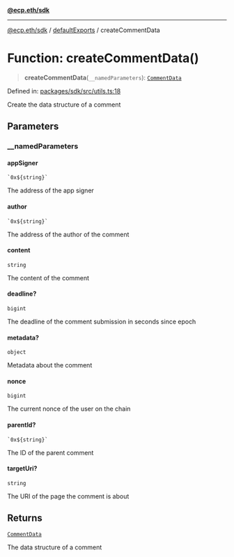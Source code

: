 [**@ecp.eth/sdk**](/sdk-reference/index.mdx)

***

[@ecp.eth/sdk](/sdk-reference/index.mdx) / [defaultExports](/sdk-reference/defaultExports/index.mdx) / createCommentData

# Function: createCommentData()

> **createCommentData**(`__namedParameters`): [`CommentData`](/sdk-reference/types/type-aliases/CommentData.mdx)

Defined in: [packages/sdk/src/utils.ts:18](https://github.com/ecp-eth/comments-monorepo/blob/main/packages/sdk/src/utils.ts#L18)

Create the data structure of a comment

## Parameters

### \_\_namedParameters

#### appSigner

`` `0x${string}` ``

The address of the app signer

#### author

`` `0x${string}` ``

The address of the author of the comment

#### content

`string`

The content of the comment

#### deadline?

`bigint`

The deadline of the comment submission in seconds since epoch

#### metadata?

`object`

Metadata about the comment

#### nonce

`bigint`

The current nonce of the user on the chain

#### parentId?

`` `0x${string}` ``

The ID of the parent comment

#### targetUri?

`string`

The URI of the page the comment is about

## Returns

[`CommentData`](/sdk-reference/types/type-aliases/CommentData.mdx)

The data structure of a comment

